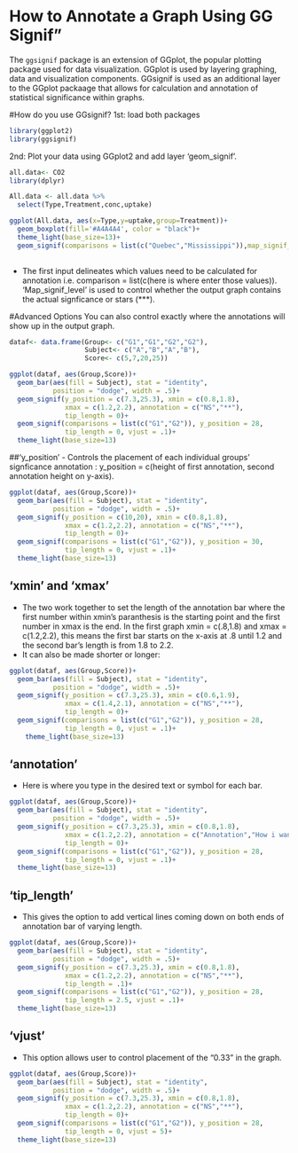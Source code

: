 # How to Annotate a Graph Using GG Signif"

The `ggsignif` package is an extension of GGplot, the popular plotting package used for data visualization. GGplot is used by layering graphing, data and visualization components. GGsignif is used as an additional layer to the GGplot packaage that allows for calculation and annotation of statistical significance within graphs. 

#How do you use GGsignif?
1st: load both packages
```r
library(ggplot2)
library(ggsignif)
```

2nd: Plot your data using GGplot2 and add layer 'geom_signif'. 
```r
all.data<- CO2
library(dplyr)

All.data <- all.data %>%
  select(Type,Treatment,conc,uptake)

ggplot(All.data, aes(x=Type,y=uptake,group=Treatment))+
  geom_boxplot(fill='#A4A4A4', color = "black")+
  theme_light(base_size=13)+
  geom_signif(comparisons = list(c("Quebec","Mississippi")),map_signif_level = TRUE)
  

```
 
 - The first input delineates which values need to be calculated for annotation i.e. comparison = list(c(here is where enter those values)). 'Map_signif_level' is used to control whether the output graph contains the actual signficance or stars (***).

#Advanced Options
You can also control exactly where the annotations will show up in the output graph. 

```r
dataf<- data.frame(Group<- c("G1","G1","G2","G2"),
                   Subject<- c("A","B","A","B"),
                   Score<- c(5,7,20,25))

ggplot(dataf, aes(Group,Score))+
  geom_bar(aes(fill = Subject), stat = "identity", 
           position = "dodge", width = .5)+
  geom_signif(y_position = c(7.3,25.3), xmin = c(0.8,1.8), 
              xmax = c(1.2,2.2), annotation = c("NS","**"),
              tip_length = 0)+
  geom_signif(comparisons = list(c("G1","G2")), y_position = 28,
              tip_length = 0, vjust = .1)+
  theme_light(base_size=13)


```

##'y_position'
 - Controls the placement of each individual groups' signficance annotation : y_position = c(height of first annotation, second annotation height on y-axis).
```r
ggplot(dataf, aes(Group,Score))+
  geom_bar(aes(fill = Subject), stat = "identity", 
           position = "dodge", width = .5)+
  geom_signif(y_position = c(10,20), xmin = c(0.8,1.8), 
              xmax = c(1.2,2.2), annotation = c("NS","**"),
              tip_length = 0)+
  geom_signif(comparisons = list(c("G1","G2")), y_position = 30,
              tip_length = 0, vjust = .1)+
  theme_light(base_size=13)
```
 
## 'xmin' and 'xmax'
  - The two work together to set the length of the annotation bar where the first number within xmin's paranthesis is the starting point and the first number in xmax is the end. In the first graph xmin = c(.8,1.8) and xmax = c(1.2,2.2), this  means the first bar starts on the x-axis at .8 until 1.2 and the second bar's length is from 1.8 to 2.2. 
  - It can also be made shorter or longer:
```r
ggplot(dataf, aes(Group,Score))+
  geom_bar(aes(fill = Subject), stat = "identity", 
           position = "dodge", width = .5)+
  geom_signif(y_position = c(7.3,25.3), xmin = c(0.6,1.9), 
              xmax = c(1.4,2.1), annotation = c("NS","**"),
              tip_length = 0)+
  geom_signif(comparisons = list(c("G1","G2")), y_position = 28,
              tip_length = 0, vjust = .1)+
    theme_light(base_size=13)
```
  
## 'annotation'
  - Here is where you type in the desired text or symbol for each bar. 
```r
ggplot(dataf, aes(Group,Score))+
  geom_bar(aes(fill = Subject), stat = "identity", 
           position = "dodge", width = .5)+
  geom_signif(y_position = c(7.3,25.3), xmin = c(0.8,1.8), 
              xmax = c(1.2,2.2), annotation = c("Annotation","How i want it"),
              tip_length = 0)+
  geom_signif(comparisons = list(c("G1","G2")), y_position = 28,
              tip_length = 0, vjust = .1)+
  theme_light(base_size=13)
```

  
## 'tip_length'
  - This gives the option to add vertical lines coming down on both ends of annotation bar of varying length.
```r
ggplot(dataf, aes(Group,Score))+
  geom_bar(aes(fill = Subject), stat = "identity", 
           position = "dodge", width = .5)+
  geom_signif(y_position = c(7.3,25.3), xmin = c(0.8,1.8), 
              xmax = c(1.2,2.2), annotation = c("NS","**"),
              tip_length = .1)+
  geom_signif(comparisons = list(c("G1","G2")), y_position = 28,
              tip_length = 2.5, vjust = .1)+
  theme_light(base_size=13)
```
  
## 'vjust'
  - This option allows user to control placement of the "0.33" in the graph.
```r
ggplot(dataf, aes(Group,Score))+
  geom_bar(aes(fill = Subject), stat = "identity", 
           position = "dodge", width = .5)+
  geom_signif(y_position = c(7.3,25.3), xmin = c(0.8,1.8), 
              xmax = c(1.2,2.2), annotation = c("NS","**"),
              tip_length = 0)+
  geom_signif(comparisons = list(c("G1","G2")), y_position = 28,
              tip_length = 0, vjust = 5)+
  theme_light(base_size=13)
```
